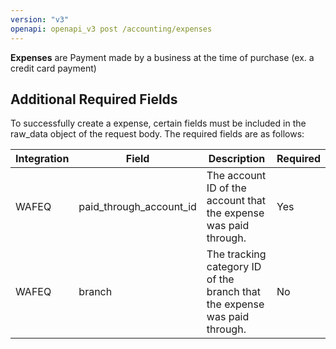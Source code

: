 ```yaml
---
version: "v3"
openapi: openapi_v3 post /accounting/expenses
---
```


**Expenses** are Payment made by a business at the time of purchase (ex. a credit card payment)

## Additional Required Fields

To successfully create a expense, certain fields must be included in the raw_data object of the request body. The required fields are as follows:

| Integration | Field                   | Description                                                               | Required |
| ----------- | ----------------------- | ------------------------------------------------------------------------- | -------- |
| WAFEQ       | paid_through_account_id | The account ID of the account that the expense was paid through.          | Yes      |
| WAFEQ       | branch                  | The tracking category ID of the branch that the expense was paid through. | No       |
